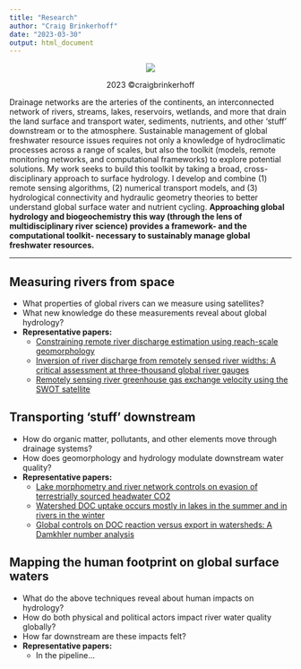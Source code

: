 ```yaml
---
title: "Research"
author: "Craig Brinkerhoff"
date: "2023-03-30"
output: html_document
---
```

<center>
![](stream_to_ocean_observation_system_vector.png)
<p>2023 &#169;craigbrinkerhoff</p>
</center>
Drainage networks are the arteries of the continents, an interconnected network of rivers, streams, lakes, reservoirs, wetlands, and more that drain the land surface and transport water, sediments, nutrients, and other ‘stuff’ downstream or to the atmosphere. Sustainable management of global freshwater resource issues requires not only a knowledge of hydroclimatic processes across a range of scales, but also the toolkit (models, remote monitoring networks, and computational frameworks) to explore potential solutions. My work seeks to build this toolkit by taking a broad, cross-disciplinary approach to surface hydrology. I develop and combine (1) remote sensing algorithms, (2) numerical transport models, and (3) hydrological connectivity and hydraulic geometry theories to better understand global surface water and nutrient cycling. **Approaching global hydrology and biogeochemistry this way (through the lens of multidisciplinary river science) provides a framework- and the computational toolkit- necessary to sustainably manage global freshwater resources.**

-------------------------------

## Measuring rivers from space
- What properties of global rivers can we measure using satellites?
- What new knowledge do these measurements reveal about global hydrology?
- **Representative papers:**
  - [Constraining remote river discharge estimation using reach-scale geomorphology](https://doi.org/10.1029/2020WR027949)
  - [Inversion of river discharge from remotely sensed river widths: A critical assessment at three-thousand global river gauges](https://doi.org/10.1016/j.rse.2023.113489)
  - [Remotely sensing river greenhouse gas exchange velocity using the SWOT satellite](https://doi.org/10.1029/2022GB007419)

## Transporting 'stuff' downstream
- How do organic matter, pollutants, and other elements move through drainage systems?
- How does geomorphology and hydrology modulate downstream water quality?
- **Representative papers:**
  - [Lake morphometry and river network controls on evasion of terrestrially sourced headwater CO2](https://doi.org/10.1029/2020GL090068)
  - [Watershed DOC uptake occurs mostly in lakes in the summer and in rivers in the winter](https://doi.org/10.1002/lno.12306)
  - [Global controls on DOC reaction versus export in watersheds: A Damkhler number analysis](https://doi.org/10.1029/2021GB007278)

## Mapping the human footprint on global surface waters
- What do the above techniques reveal about human impacts on hydrology?
- How do both physical and political actors impact river water quality globally?
- How far downstream are these impacts felt?
- **Representative papers:**
  - In the pipeline...